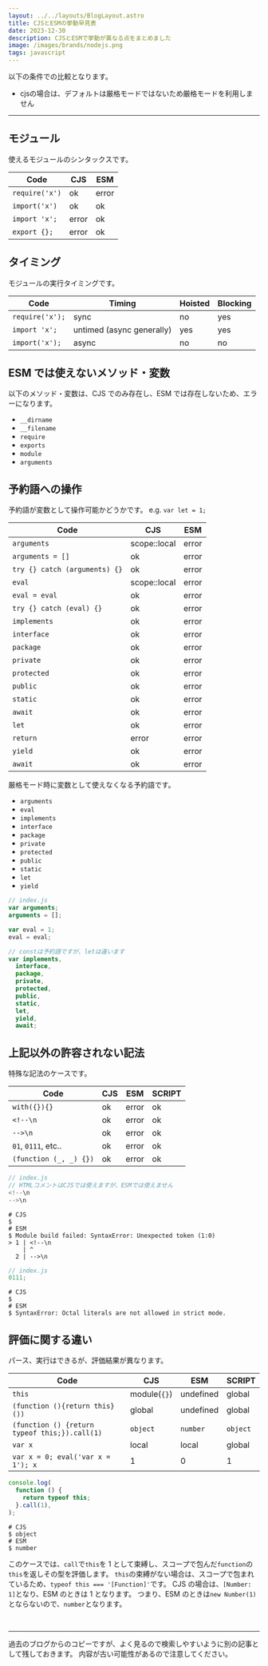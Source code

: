 ```yaml
---
layout: ../../layouts/BlogLayout.astro
title: CJSとESMの挙動早見表
date: 2023-12-30
description: CJSとESMで挙動が異なる点をまとめました
image: /images/brands/nodejs.png
tags: javascript
---
```


以下の条件での比較となります。

- cjsの場合は、デフォルトは厳格モードではないため厳格モードを利用しません

---


## モジュール

使えるモジュールのシンタックスです。

| Code           | CJS   | ESM   |
| -------------- | ----- | ----- |
| `require('x')` | ok    | error |
| `import('x')`  | ok    | ok    |
| `import 'x';`  | error | ok    |
| `export {};`   | error | ok    |

## タイミング

モジュールの実行タイミングです。

| Code            | Timing                    | Hoisted | Blocking |
| --------------- | ------------------------- | ------- | -------- |
| `require('x');` | sync                      | no      | yes      |
| `import 'x';`   | untimed (async generally) | yes     | yes      |
| `import('x');`  | async                     | no      | no       |

## ESM では使えないメソッド・変数

以下のメソッド・変数は、CJS でのみ存在し、ESM では存在しないため、エラーになります。

- `__dirname`
- `__filename`
- `require`
- `exports`
- `module`
- `arguments`

## 予約語への操作

予約語が変数として操作可能かどうかです。
e.g. `var let = 1;`

| Code                          | CJS          | ESM   |
| ----------------------------- | ------------ | ----- |
| `arguments`                   | scope::local | error |
| `arguments = []`              | ok           | error |
| `try {} catch (arguments) {}` | ok           | error |
| `eval`                        | scope::local | error |
| `eval = eval`                 | ok           | error |
| `try {} catch (eval) {}`      | ok           | error |
| `implements`                  | ok           | error |
| `interface`                   | ok           | error |
| `package`                     | ok           | error |
| `private`                     | ok           | error |
| `protected`                   | ok           | error |
| `public`                      | ok           | error |
| `static`                      | ok           | error |
| `await`                       | ok           | error |
| `let`                         | ok           | error |
| `return`                      | error        | error |
| `yield`                       | ok           | error |
| `await`                       | ok           | error |

厳格モード時に変数として使えなくなる予約語です。

- `arguments`
- `eval`
- `implements`
- `interface`
- `package`
- `private`
- `protected`
- `public`
- `static`
- `let`
- `yield`

```javascript
// index.js
var arguments;
arguments = [];

var eval = 1;
eval = eval;

// constは予約語ですが、letは違います
var implements,
  interface,
  package,
  private,
  protected,
  public,
  static,
  let,
  yield,
  await;
```

## 上記以外の許容されない記法

特殊な記法のケースです。

| Code                   | CJS | ESM   | SCRIPT |
| ---------------------- | --- | ----- | ------ |
| `with({}){}`           | ok  | error | ok     |
| `<!--\n`               | ok  | error | ok     |
| `-->\n`                | ok  | error | ok     |
| `01`, `0111`, etc..    | ok  | error | ok     |
| `(function (_, _) {})` | ok  | error | ok     |

```javascript
// index.js
// HTMLコメントはCJSでは使えますが、ESMでは使えません
<!--\n
-->\n
```

```
# CJS
$
# ESM
$ Module build failed: SyntaxError: Unexpected token (1:0)
> 1 | <!--\n
    | ^
  2 | -->\n
```

```javascript
// index.js
0111;
```

```
# CJS
$
# ESM
$ SyntaxError: Octal literals are not allowed in strict mode.
```

## 評価に関する違い

パース、実行はできるが、評価結果が異なります。

| Code                                          | CJS          | ESM       | SCRIPT   |
| --------------------------------------------- | ------------ | --------- | -------- |
| `this`                                        | module(`{}`) | undefined | global   |
| `(function (){return this}())`                | global       | undefined | global   |
| `(function () {return typeof this;}).call(1)` | `object`     | `number`  | `object` |
| `var x`                                       | local        | local     | global   |
| `var x = 0; eval('var x = 1'); x`             | 1            | 0         | 1        |

```javascript
console.log(
  function () {
    return typeof this;
  }.call(1),
);
```

```
# CJS
$ object
# ESM
$ number
```

このケースでは、`call`で`this`を 1 として束縛し、スコープで包んだ`function`の`this`を返しその型を評価します。
`this`の束縛がない場合は、スコープで包まれているため、`typeof this === '[Function]'`です。
CJS の場合は、`[Number: 1]`となり、ESM のときは 1 となります。
つまり、ESM のときは`new Number(1)`とならないので、`number`となります。

<br />

---

過去のブログからのコピーですが、よく見るので検索しやすいように別の記事として残しておきます。
内容が古い可能性があるので注意してください。

<OG url="https://hiroppy.me/blog/nodejs-esm" />
